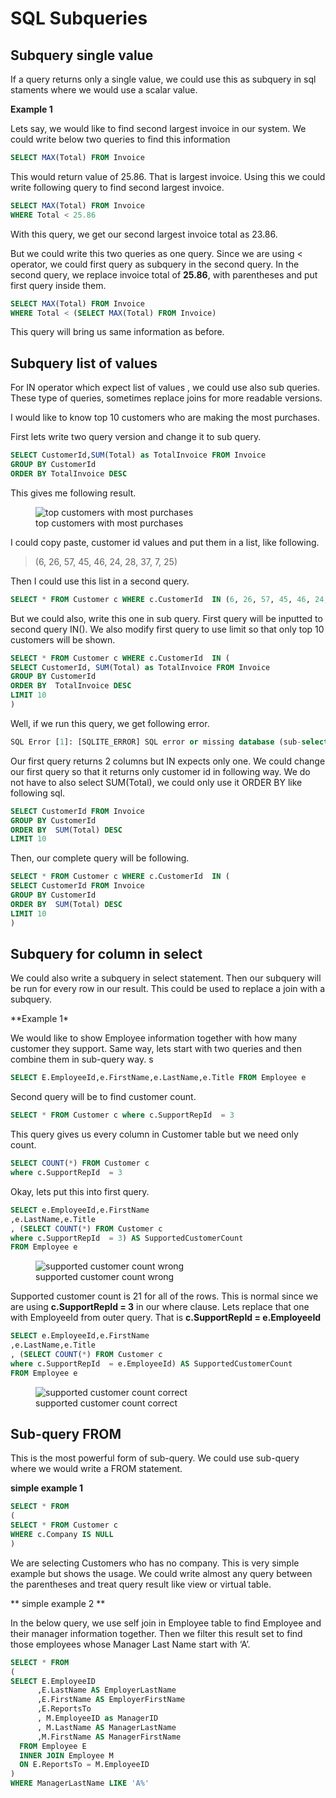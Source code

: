 # SQL Subqueries

## Subquery single value

If a query returns only a single value, we could use this as subquery in sql staments where we would use a scalar value.

**Example 1**

Lets say, we would like to find second largest invoice in our system.
We could write below two queries to find this information

```sql
SELECT MAX(Total) FROM Invoice
```
This would return value of 25.86.
That is largest invoice.
Using this we could write following query to find second largest invoice.

```sql
SELECT MAX(Total) FROM Invoice
WHERE Total < 25.86
```

With this query, we get our second largest invoice total as 23.86.

But we could write this two queries as one query.
Since we are using < operator, we could first query as subquery in the second query.
In the second query, we replace invoice total of **25.86**, with parentheses and put first query inside them.


```sql
SELECT MAX(Total) FROM Invoice
WHERE Total < (SELECT MAX(Total) FROM Invoice)
```
This query will bring us same information as before.



## Subquery list of values

For IN operator which expect list of values , we could use also sub queries.
These type of queries, sometimes replace joins for more readable versions.

I would like to know top 10 customers who are making the most purchases.

First lets write two query version and change it to sub query.

```sql
SELECT CustomerId,SUM(Total) as TotalInvoice FROM Invoice
GROUP BY CustomerId
ORDER BY TotalInvoice DESC
```
This gives me following result.

![top customers with most purchases](images/top-customers-with-most-purchases.png)

I could copy paste, customer id values and put them in a list, like following.

> (6, 26, 57, 45, 46, 24, 28, 37, 7, 25)

Then I could use this list in a second query.

```sql
SELECT * FROM Customer c WHERE c.CustomerId  IN (6, 26, 57, 45, 46, 24, 28, 37, 7, 25)
```

But we could also, write this one in sub query.
First query  will be inputted to second query IN().
We also modify first query to use limit so that only top 10 customers will be shown.

```sql
SELECT * FROM Customer c WHERE c.CustomerId  IN (
SELECT CustomerId, SUM(Total) as TotalInvoice FROM Invoice
GROUP BY CustomerId
ORDER BY  TotalInvoice DESC
LIMIT 10
)
```

Well, if we run this query, we get following error.

```sql
SQL Error [1]: [SQLITE_ERROR] SQL error or missing database (sub-select returns 2 columns - expected 1)
```

Our first query returns 2 columns but IN expects only one.
We could change our first query so that it returns only customer id in following way.
We do not have to also select SUM(Total), we could only use it ORDER BY like following sql.

```sql
SELECT CustomerId FROM Invoice
GROUP BY CustomerId
ORDER BY  SUM(Total) DESC
LIMIT 10
```

Then, our complete query will be following.


```sql
SELECT * FROM Customer c WHERE c.CustomerId  IN (
SELECT CustomerId FROM Invoice
GROUP BY CustomerId
ORDER BY  SUM(Total) DESC
LIMIT 10
)
```

## Subquery for column in select

We could also write a subquery in select statement.
Then our subquery will be run for every row in our result.
This could be used to replace a join with a subquery.

**Example 1* 

We would like to show Employee information together with how many customer they support.
Same way, lets start with two queries and then combine them in sub-query way.
s

```sql
SELECT E.EmployeeId,e.FirstName,e.LastName,e.Title FROM Employee e 
```

Second query will be to find customer count.

```sql
SELECT * FROM Customer c where c.SupportRepId  = 3
```

This query gives us every column in Customer table but we need only count.

```sql
SELECT COUNT(*) FROM Customer c 
where c.SupportRepId  = 3
```

Okay, lets put this into first query.

```sql
SELECT e.EmployeeId,e.FirstName
,e.LastName,e.Title 
, (SELECT COUNT(*) FROM Customer c 
where c.SupportRepId  = 3) AS SupportedCustomerCount
FROM Employee e 
```


![supported customer count wrong](images/supported-customer-count-wrong.png)

Supported customer count is 21 for all of the rows.
This is normal since we are using **c.SupportRepId  = 3** in our where clause.
Lets replace that one with EmployeeId from outer query.
That is **c.SupportRepId  = e.EmployeeId**


```sql
SELECT e.EmployeeId,e.FirstName
,e.LastName,e.Title 
, (SELECT COUNT(*) FROM Customer c 
where c.SupportRepId  = e.EmployeeId) AS SupportedCustomerCount
FROM Employee e 
```

![supported customer count correct](images/supported-customer-count-correct.png)


## Sub-query FROM

This is the most powerful form of sub-query.
We could use sub-query where we would write a FROM statement.

**simple example 1**


```sql
SELECT * FROM
(
SELECT * FROM Customer c 
WHERE c.Company IS NULL
)
```

We are selecting Customers who has no company.
This is very simple example but shows the usage.
We could write almost any query between the parentheses and treat query result like view or virtual table.

** simple example 2 **

In the below query, we use self join in Employee table to find Employee and their manager information together.
Then we filter this result set to find those employees whose Manager Last Name start with 'A'.

```sql
SELECT * FROM 
(
SELECT E.EmployeeID
      ,E.LastName AS EmployerLastName
      ,E.FirstName AS EmployerFirstName
      ,E.ReportsTo
      , M.EmployeeID as ManagerID
      , M.LastName AS ManagerLastName
      ,M.FirstName AS ManagerFirstName
  FROM Employee E 
  INNER JOIN Employee M
  ON E.ReportsTo = M.EmployeeID 
)
WHERE ManagerLastName LIKE 'A%'
```

